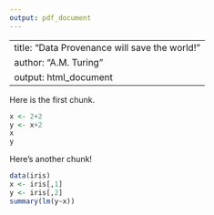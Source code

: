 ```yaml
---
output: pdf_document
---
```

---
title: "Data Provenance will save the world!"
author: "A.M. Turing"
output: html_document
---

Here is the first chunk.

```r
x <- 2+2
y <- x+2
x
y

```

Here's another chunk!


```r
data(iris)
x <- iris[,1]
y <- iris[,2]
summary(lm(y~x))

```
